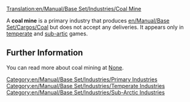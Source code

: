 [[Translation:en/Manual/Base Set/Industries/Coal Mine]]
{{nl/Vertaling|en/Manual/Base Set/Industries/Coal Mine|0}}

{{nl/Manual/Base Set/Industries/Industrieën|image=en/Manual/Base Set/Industries/Coalmine.png
|name=Kolenmijn
|climates=[[en/Manual/Climates]], [[en/Manual/Climates]].
|accepts=Nothing
|produces=[[en/Manual/Base Set/Cargos/Coal]]
}}

A '''coal mine''' is a primary industry that produces [[en/Manual/Base Set/Cargos/Coal]] but does not accept any deliveries. It appears only in [[en/Manual/Climates|temperate]] and [[en/Manual/Climates|sub-artic]] games.

== Further Information ==
You can read more about coal mining at [https://www.wikipedia.org/wiki/Coal None].


[[Category:en/Manual/Base Set/Industries/Primary Industries]]
[[Category:en/Manual/Base Set/Industries/Temperate Industries]]
[[Category:en/Manual/Base Set/Industries/Sub-Arctic Industries]]